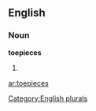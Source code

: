 
==English==

===Noun===
'''toepieces'''

# {{plural of|[[toepiece]]}}

[[Category:English plurals]]

[[ar:toepieces]]